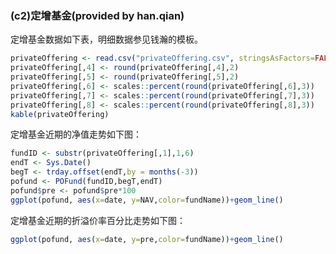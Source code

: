 ### (c2)定增基金(provided by han.qian)
定增基金数据如下表，明细数据参见钱瀚的模板。
    
```r
privateOffering <- read.csv("privateOffering.csv", stringsAsFactors=FALSE)
privateOffering[,4] <- round(privateOffering[,4],2)
privateOffering[,5] <- round(privateOffering[,5],2)
privateOffering[,6] <- scales::percent(round(privateOffering[,6],3))
privateOffering[,7] <- scales::percent(round(privateOffering[,7],3))
privateOffering[,8] <- scales::percent(round(privateOffering[,8],3))
kable(privateOffering)
```
   
   
定增基金近期的净值走势如下图：
    
```r
fundID <- substr(privateOffering[,1],1,6)
endT <- Sys.Date()
begT <- trday.offset(endT,by = months(-3))
pofund <- POFund(fundID,begT,endT)
pofund$pre <- pofund$pre*100
ggplot(pofund, aes(x=date, y=NAV,color=fundName))+geom_line()
```

    
定增基金近期的折溢价率百分比走势如下图：
    
```r
ggplot(pofund, aes(x=date, y=pre,color=fundName))+geom_line()
```

